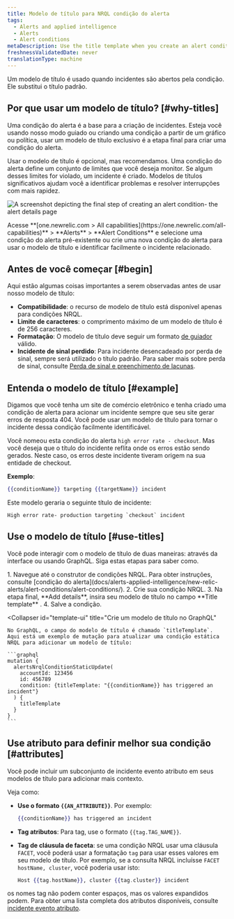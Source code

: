 ```yaml
---
title: Modelo de título para NRQL condição do alerta
tags:
  - Alerts and applied intelligence
  - Alerts
  - Alert conditions
metaDescription: Use the title template when you create an alert condition so you can easily identify related incidents.
freshnessValidatedDate: never
translationType: machine
---
```


Um modelo de título é usado quando incidentes são abertos pela condição. Ele substitui o título padrão.

## Por que usar um modelo de título? [#why-titles]

Uma condição do alerta é a base para a criação de incidentes. Esteja você usando nosso modo guiado ou criando uma condição a partir de um gráfico ou política, usar um modelo de título exclusivo é a etapa final para criar uma condição do alerta.

Usar o modelo de título é opcional, mas recomendamos. Uma condição do alerta define um conjunto de limites que você deseja monitor. Se algum desses limites for violado, um incidente é criado. Modelos de títulos significativos ajudam você a identificar problemas e resolver interrupções com mais rapidez.

<img
  title="alert details page"
  alt="A screenshot depicting the final step of creating an alert condition- the alert details page"
  src="/images/alerts_screenshot-crop_adding-alert-details-to-an-alert-condition.webp"
/>

<figcaption>
  Acesse <DNT>**[one.newrelic.com > All capabilities](https://one.newrelic.com/all-capabilities)**</DNT> > <DNT>**Alerts** </DNT>> <DNT>**Alert Conditions**</DNT> e selecione uma condição do alerta pré-existente ou crie uma nova condição do alerta para usar o modelo de título e identificar facilmente o incidente relacionado.
</figcaption>

## Antes de você começar [#begin]

Aqui estão algumas coisas importantes a serem observadas antes de usar nosso modelo de título:

* **Compatibilidade**: o recurso de modelo de título está disponível apenas para condições NRQL.
* **Limite de caracteres**: o comprimento máximo de um modelo de título é de 256 caracteres.
* **Formatação**: O modelo de título deve seguir um formato [de guiador](https://handlebarsjs.com/guide/) válido.
* **Incidente de sinal perdido**: Para incidente desencadeado por perda de sinal, sempre será utilizado o título padrão. Para saber mais sobre perda de sinal, consulte [Perda de sinal e preenchimento de lacunas](/docs/apis/nerdgraph/examples/nerdgraph-api-loss-signal-gap-filling/).

## Entenda o modelo de título [#example]

Digamos que você tenha um site de comércio eletrônico e tenha criado uma condição de alerta para acionar um incidente sempre que seu site gerar erros de resposta 404. Você pode usar um modelo de título para tornar o incidente dessa condição facilmente identificável.

Você nomeou esta condição do alerta `high error rate - checkout`. Mas você deseja que o título do incidente reflita onde os erros estão sendo gerados. Neste caso, os erros deste incidente tiveram origem na sua entidade de checkout.

**Exemplo**:

```handlebars
{{conditionName}} targeting {{targetName}} incident
```

Este modelo geraria o seguinte título de incidente:

```
High error rate- production targeting `checkout` incident
```

## Use o modelo de título [#use-titles]

Você pode interagir com o modelo de título de duas maneiras: através da interface ou usando GraphQL. Siga estas etapas para saber como.

<CollapserGroup>
  <Collapser
    id="template-ui"
    title="Crie um modelo de título na interface"
  >
    1. Navegue até o construtor de condições NRQL. Para obter instruções, consulte [condição do alerta](docs/alerts-applied-intelligence/new-relic-alerts/alert-conditions/alert-conditions/).
    2. Crie sua condição NRQL.
    3. Na etapa final, **Add details**, insira seu modelo de título no campo **Title template** .
    4. Salve a condição.
  </Collapser>

  <Collapser
    id="template-ui"
    title="Crie um modelo de título no GraphQL"
  >
    No GraphQL, o campo do modelo de título é chamado `titleTemplate`. Aqui está um exemplo de mutação para atualizar uma condição estática NRQL para adicionar um modelo de título:

    ```graphql
    mutation {
      alertsNrqlConditionStaticUpdate(
        accountId: 123456
        id: 456789
        condition: {titleTemplate: "{{conditionName}} has triggered an incident"}
      ) {
        titleTemplate
      }
    }
    ```
  </Collapser>
</CollapserGroup>

## Use atributo para definir melhor sua condição [#attributes]

Você pode incluir um subconjunto de incidente evento atributo em seus modelos de título para adicionar mais contexto.

Veja como:

* **Use o formato `{{AN_ATTRIBUTE}}`**. Por exemplo:

  ```handlebars
  {{conditionName}} has triggered an incident
  ```

* **Tag atributos**: Para tag, use o formato `{{tag.TAG_NAME}}`.

* **Tag de cláusula de faceta**: se uma condição NRQL usar uma cláusula `FACET`, você poderá usar a formatação `tag` para usar esses valores em seu modelo de título. Por exemplo, se a consulta NRQL incluísse `FACET hostName, cluster`, você poderia usar isto:

  ```handlebars
  Host {{tag.hostName}}, cluster {{tag.cluster}} incident
  ```

os nomes tag não podem conter espaços, mas os valores expandidos podem. Para obter uma lista completa dos atributos disponíveis, consulte [incidente evento atributo](/docs/alerts-applied-intelligence/new-relic-alerts/advanced-alerts/understand-technical-concepts/incident-event-attributes).
